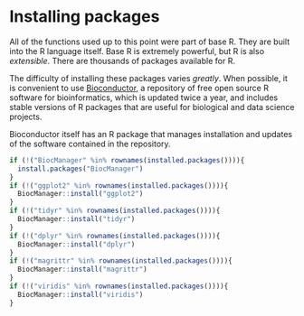 # Installing packages

All of the functions used up to this point were part of base R. They are built into the R language itself. Base R is extremely powerful, but R is also *extensible*. There are thousands of packages available for R.

The difficulty of installing these packages varies *greatly*. When possible, it is convenient to use [Bioconductor](https://www.bioconductor.org/), a repository of free open source R software for bioinformatics, which is updated twice a year, and includes stable versions of R packages that are useful for biological and data science projects.

Bioconductor itself has an R package that manages installation and updates of the software contained in the repository.

```r
if (!("BiocManager" %in% rownames(installed.packages()))){
  install.packages("BiocManager")
}
if (!("ggplot2" %in% rownames(installed.packages()))){
  BiocManager::install("ggplot2")
}
if (!("tidyr" %in% rownames(installed.packages()))){
  BiocManager::install("tidyr")
}
if (!("dplyr" %in% rownames(installed.packages()))){
  BiocManager::install("dplyr")
}
if (!("magrittr" %in% rownames(installed.packages()))){
  BiocManager::install("magrittr")
}
if (!("viridis" %in% rownames(installed.packages()))){
  BiocManager::install("viridis")
}
```
